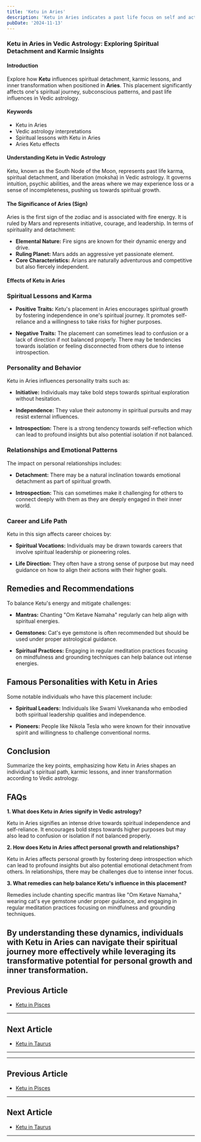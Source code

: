 ```yaml
---
title: 'Ketu in Aries'
description: 'Ketu in Aries indicates a past life focus on self and action. Individuals may possess natural leadership qualities but might struggle with impulsiveness and a lack of direction in initiating new endeavors.'
pubDate: '2024-11-13'
---
```


### Ketu in Aries in Vedic Astrology: Exploring Spiritual Detachment and Karmic Insights

#### Introduction

Explore how **Ketu** influences spiritual detachment, karmic lessons, and inner transformation when positioned in **Aries**. This placement significantly affects one's spiritual journey, subconscious patterns, and past life influences in Vedic astrology.

#### Keywords

- Ketu in Aries
- Vedic astrology interpretations
- Spiritual lessons with Ketu in Aries
- Aries Ketu effects

#### Understanding Ketu in Vedic Astrology

Ketu, known as the South Node of the Moon, represents past life karma, spiritual detachment, and liberation (moksha) in Vedic astrology. It governs intuition, psychic abilities, and the areas where we may experience loss or a sense of incompleteness, pushing us towards spiritual growth.

#### The Significance of Aries (Sign)

Aries is the first sign of the zodiac and is associated with fire energy. It is ruled by Mars and represents initiative, courage, and leadership. In terms of spirituality and detachment:

- **Elemental Nature:** Fire signs are known for their dynamic energy and drive.
- **Ruling Planet:** Mars adds an aggressive yet passionate element.
- **Core Characteristics:** Arians are naturally adventurous and competitive but also fiercely independent.

#### Effects of Ketu in Aries

### Spiritual Lessons and Karma

- **Positive Traits:** Ketu's placement in Aries encourages spiritual growth by fostering independence in one's spiritual journey. It promotes self-reliance and a willingness to take risks for higher purposes.
  
- **Negative Traits:** The placement can sometimes lead to confusion or a lack of direction if not balanced properly. There may be tendencies towards isolation or feeling disconnected from others due to intense introspection.

### Personality and Behavior

Ketu in Aries influences personality traits such as:

- **Initiative:** Individuals may take bold steps towards spiritual exploration without hesitation.
  
- **Independence:** They value their autonomy in spiritual pursuits and may resist external influences.

- **Introspection:** There is a strong tendency towards self-reflection which can lead to profound insights but also potential isolation if not balanced.

### Relationships and Emotional Patterns

The impact on personal relationships includes:

- **Detachment:** There may be a natural inclination towards emotional detachment as part of spiritual growth.
  
- **Introspection:** This can sometimes make it challenging for others to connect deeply with them as they are deeply engaged in their inner world.

### Career and Life Path

Ketu in this sign affects career choices by:

- **Spiritual Vocations:** Individuals may be drawn towards careers that involve spiritual leadership or pioneering roles.
  
- **Life Direction:** They often have a strong sense of purpose but may need guidance on how to align their actions with their higher goals.

## Remedies and Recommendations

To balance Ketu's energy and mitigate challenges:

- **Mantras:** Chanting "Om Ketave Namaha" regularly can help align with spiritual energies.
  
- **Gemstones:** Cat's eye gemstone is often recommended but should be used under proper astrological guidance.
  
- **Spiritual Practices:** Engaging in regular meditation practices focusing on mindfulness and grounding techniques can help balance out intense energies.

## Famous Personalities with Ketu in Aries

Some notable individuals who have this placement include:

- **Spiritual Leaders:** Individuals like Swami Vivekananda who embodied both spiritual leadership qualities and independence.
  
- **Pioneers:** People like Nikola Tesla who were known for their innovative spirit and willingness to challenge conventional norms.

## Conclusion

Summarize the key points, emphasizing how Ketu in Aries shapes an individual's spiritual path, karmic lessons, and inner transformation according to Vedic astrology.

## FAQs

**1. What does Ketu in Aries signify in Vedic astrology?**

Ketu in Aries signifies an intense drive towards spiritual independence and self-reliance. It encourages bold steps towards higher purposes but may also lead to confusion or isolation if not balanced properly.

**2. How does Ketu in Aries affect personal growth and relationships?**

Ketu in Aries affects personal growth by fostering deep introspection which can lead to profound insights but also potential emotional detachment from others. In relationships, there may be challenges due to intense inner focus.

**3. What remedies can help balance Ketu's influence in this placement?**

Remedies include chanting specific mantras like "Om Ketave Namaha," wearing cat's eye gemstone under proper guidance, and engaging in regular meditation practices focusing on mindfulness and grounding techniques.

By understanding these dynamics, individuals with Ketu in Aries can navigate their spiritual journey more effectively while leveraging its transformative potential for personal growth and inner transformation.
---

## Previous Article
- [Ketu in Pisces](/blogs-md/0809_Ketu_in_Rashi/080912_Ketu_in_Pisces.mdx)

---

## Next Article
- [Ketu in Taurus](/blogs-md/0809_Ketu_in_Rashi/080902_Ketu_in_Taurus.mdx)

---
---

## Previous Article
- [Ketu in Pisces](080912_Ketu_in_Pisces.mdx)

---

## Next Article
- [Ketu in Taurus](080902_Ketu_in_Taurus.mdx)

---
